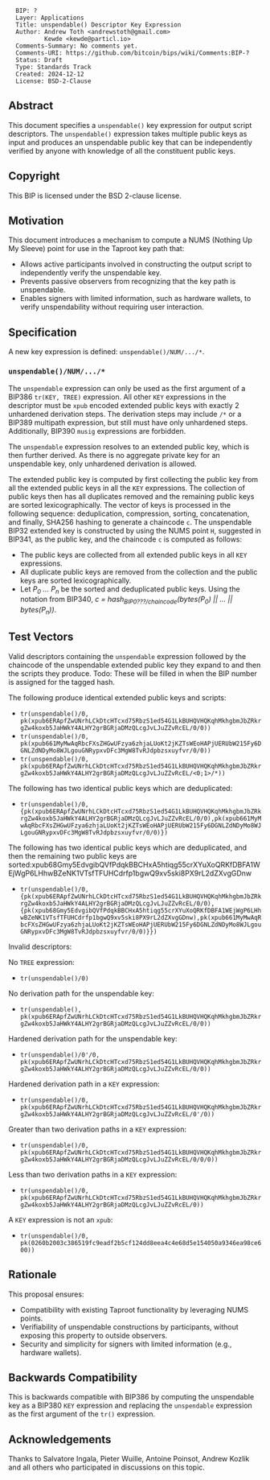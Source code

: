 <pre>
  BIP: ?
  Layer: Applications
  Title: unspendable() Descriptor Key Expression
  Author: Andrew Toth <andrewstoth@gmail.com>
          Kewde <kewde@particl.io>
  Comments-Summary: No comments yet.
  Comments-URI: https://github.com/bitcoin/bips/wiki/Comments:BIP-?
  Status: Draft
  Type: Standards Track
  Created: 2024-12-12
  License: BSD-2-Clause
</pre>

==Abstract==
This document specifies a <tt>unspendable()</tt> key expression for output script descriptors. The <tt>unspendable()</tt> expression takes multiple public keys as input and produces an unspendable public key that can be independently verified by anyone with knowledge of all the constituent public keys.

==Copyright==

This BIP is licensed under the BSD 2-clause license.

==Motivation==

This document introduces a mechanism to compute a NUMS (Nothing Up My Sleeve) point for use in the Taproot key path that:
* Allows active participants involved in constructing the output script to independently verify the unspendable key.
* Prevents passive observers from recognizing that the key path is unspendable.
* Enables signers with limited information, such as hardware wallets, to verify unspendability without requiring user interaction.

==Specification==

A new key expression is defined: <tt>unspendable()/NUM/.../*</tt>.

===<tt>unspendable()/NUM/.../*</tt>===

The <tt>unspendable</tt> expression can only be used as the first argument of a BIP386 <tt>tr(KEY, TREE)</tt> expression. All other <tt>KEY</tt> expressions in the descriptor must be <tt>xpub</tt> encoded extended public keys with exactly 2 unhardened derivation steps. The derivation steps may include <tt>/*</tt> or a BIP389 multipath expression, but still must have only unhardened steps. Additionally, BIP390 <tt>musig</tt> expressions are forbidden.

The <tt>unspendable</tt> expression resolves to an extended public key, which is then further derived. As there is no aggregate private key for an unspendable key, only unhardened derivation is allowed.

The extended public key is computed by first collecting the public key from all the extended public keys in all the <tt>KEY</tt> expressions. The collection of public keys then has all duplicates removed and the remaining public keys are sorted lexicographically. 
The vector of keys is processed in the following sequence: deduplication, compression, sorting, concatenation, and finally, SHA256 hashing to generate a chaincode <tt>c</tt>.
The unspendable BIP32 extended key is constructed by using the NUMS point <tt>H</tt>, suggested in BIP341, as the public key, and the chaincode <tt>c</tt> is computed as follows:
* The public keys are collected from all extended public keys in all <tt>KEY</tt> expressions.
* All duplicate public keys are removed from the collection and the public keys are sorted lexicographically.
* Let ''P<sub>0</sub> ... P<sub>n</sub>'' be the sorted and deduplicated public keys. Using the notation from BIP340, ''c = hash<sub>BIP0???/chaincode</sub>(bytes(P<sub>0</sub>) || ... || bytes(P<sub>n</sub>))''.

==Test Vectors==

Valid descriptors containing the <tt>unspendable</tt> expression followed by the chaincode of the unspendable extended public key they expand to and then the scripts they produce.
Todo: These will be filled in when the BIP number is assigned for the tagged hash.

The following produce identical extended public keys and scripts:
* <tt>tr(unspendable()/0, pk(xpub6ERApfZwUNrhLCkDtcHTcxd75RbzS1ed54G1LkBUHQVHQKqhMkhgbmJbZRkrgZw4koxb5JaHWkY4ALHY2grBGRjaDMzQLcgJvLJuZZvRcEL/0/0))</tt>
* <tt>tr(unspendable()/0, pk(xpub661MyMwAqRbcFXsZHGwUFzya6zhjaLUoKt2jKZTsWEoHAPjUERUbW215Fy6DGNLZdNDyMo8WJLgouGNRypxvDFc3MgW8TvRJdpbzsxuyfvr/0/0))</tt>
* <tt>tr(unspendable()/0, pk(xpub6ERApfZwUNrhLCkDtcHTcxd75RbzS1ed54G1LkBUHQVHQKqhMkhgbmJbZRkrgZw4koxb5JaHWkY4ALHY2grBGRjaDMzQLcgJvLJuZZvRcEL/<0;1>/*))</tt>

The following has two identical public keys which are deduplicated:
* <tt>tr(unspendable()/0, {pk(xpub6ERApfZwUNrhLCkDtcHTcxd75RbzS1ed54G1LkBUHQVHQKqhMkhgbmJbZRkrgZw4koxb5JaHWkY4ALHY2grBGRjaDMzQLcgJvLJuZZvRcEL/0/0),pk(xpub661MyMwAqRbcFXsZHGwUFzya6zhjaLUoKt2jKZTsWEoHAPjUERUbW215Fy6DGNLZdNDyMo8WJLgouGNRypxvDFc3MgW8TvRJdpbzsxuyfvr/0/0)})</tt>

The following has two identical public keys which are deduplicated, and then the remaining two public keys are sorted:xpub68Gmy5EdvgibQVfPdqkBBCHxA5htiqg55crXYuXoQRKfDBFA1WEjWgP6LHhwBZeNK1VTsfTFUHCdrfp1bgwQ9xv5ski8PX9rL2dZXvgGDnw
* <tt>tr(unspendable()/0, {pk(xpub6ERApfZwUNrhLCkDtcHTcxd75RbzS1ed54G1LkBUHQVHQKqhMkhgbmJbZRkrgZw4koxb5JaHWkY4ALHY2grBGRjaDMzQLcgJvLJuZZvRcEL/0/0),{pk(xpub68Gmy5EdvgibQVfPdqkBBCHxA5htiqg55crXYuXoQRKfDBFA1WEjWgP6LHhwBZeNK1VTsfTFUHCdrfp1bgwQ9xv5ski8PX9rL2dZXvgGDnw),pk(xpub661MyMwAqRbcFXsZHGwUFzya6zhjaLUoKt2jKZTsWEoHAPjUERUbW215Fy6DGNLZdNDyMo8WJLgouGNRypxvDFc3MgW8TvRJdpbzsxuyfvr/0/0)}})</tt>

Invalid descriptors:

No <tt>TREE</tt> expression:
* <tt>tr(unspendable()/0)</tt>

No derivation path for the unspendable key:
* <tt>tr(unspendable(), pk(xpub6ERApfZwUNrhLCkDtcHTcxd75RbzS1ed54G1LkBUHQVHQKqhMkhgbmJbZRkrgZw4koxb5JaHWkY4ALHY2grBGRjaDMzQLcgJvLJuZZvRcEL/0/0))</tt>

Hardened derivation path for the unspendable key:
* <tt>tr(unspendable()/0'/0, pk(xpub6ERApfZwUNrhLCkDtcHTcxd75RbzS1ed54G1LkBUHQVHQKqhMkhgbmJbZRkrgZw4koxb5JaHWkY4ALHY2grBGRjaDMzQLcgJvLJuZZvRcEL/0/0))</tt>

Hardened derivation path in a <tt>KEY</tt> expression:
* <tt>tr(unspendable()/0, pk(xpub6ERApfZwUNrhLCkDtcHTcxd75RbzS1ed54G1LkBUHQVHQKqhMkhgbmJbZRkrgZw4koxb5JaHWkY4ALHY2grBGRjaDMzQLcgJvLJuZZvRcEL/0'/0))</tt>

Greater than two derivation paths in a <tt>KEY</tt> expression:
* <tt>tr(unspendable()/0, pk(xpub6ERApfZwUNrhLCkDtcHTcxd75RbzS1ed54G1LkBUHQVHQKqhMkhgbmJbZRkrgZw4koxb5JaHWkY4ALHY2grBGRjaDMzQLcgJvLJuZZvRcEL/0/0/0))</tt>

Less than two derivation paths in a <tt>KEY</tt> expression:
* <tt>tr(unspendable()/0, pk(xpub6ERApfZwUNrhLCkDtcHTcxd75RbzS1ed54G1LkBUHQVHQKqhMkhgbmJbZRkrgZw4koxb5JaHWkY4ALHY2grBGRjaDMzQLcgJvLJuZZvRcEL/0))</tt>

A <tt>KEY</tt> expression is not an <tt>xpub</tt>:
* <tt>tr(unspendable()/0, pk(0260b2003c386519fc9eadf2b5cf124dd8eea4c4e68d5e154050a9346ea98ce600))</tt>

==Rationale==

This proposal ensures:
* Compatibility with existing Taproot functionality by leveraging NUMS points.
* Verifiability of unspendable constructions by participants, without exposing this property to outside observers.
* Security and simplicity for signers with limited information (e.g., hardware wallets).

==Backwards Compatibility==

This is backwards compatible with BIP386 by computing the unspendable key as a BIP380 <tt>KEY</tt> expression and replacing the <tt>unspendable</tt> expression as the first argument of the <tt>tr()</tt> expression.  

==Acknowledgements==

Thanks to Salvatore Ingala, Pieter Wuille, Antoine Poinsot, Andrew Kozlik and all others who
participated in discussions on this topic.
